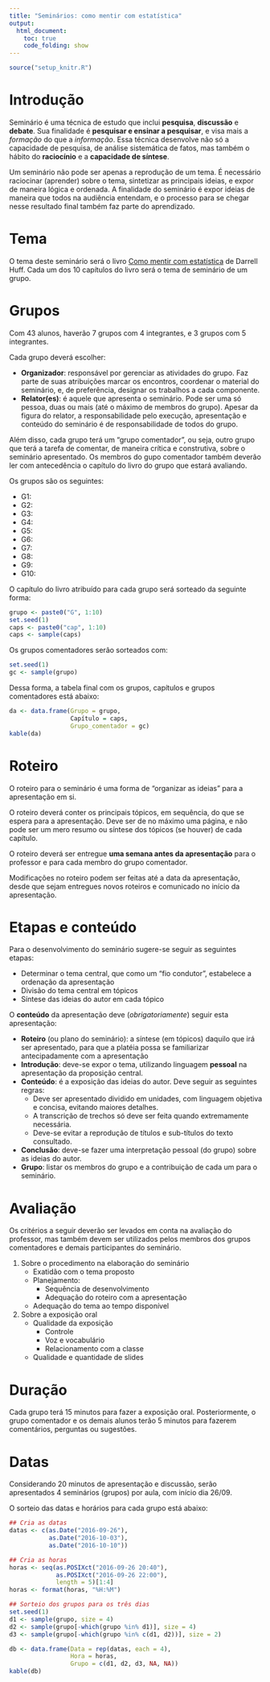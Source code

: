 ```yaml
---
title: "Seminários: como mentir com estatística"
output:
  html_document:
    toc: true
    code_folding: show
---
```


```r
source("setup_knitr.R")
```

# Introdução

Seminário é uma técnica de estudo que inclui **pesquisa**, **discussão**
e **debate**. Sua finalidade é **pesquisar e ensinar a pesquisar**, e
visa mais a *formação* do que a *informação*. Essa técnica desenvolve
não só a capacidade de pesquisa, de análise sistemática de fatos, mas
também o hábito do **raciocínio** e a **capacidade de síntese**.

Um seminário não pode ser apenas a reprodução de um tema. É necessário
raciocinar (aprender) sobre o tema, sintetizar as principais ideias, e
expor de maneira lógica e ordenada. A finalidade do seminário é expor
ideias de maneira que todos na audiência entendam, e o processo para se
chegar nesse resultado final também faz parte do aprendizado.

# Tema

O tema deste seminário será o livro [Como mentir com estatística][] de
Darrell Huff. Cada um dos 10 capítulos do livro será o tema de seminário
de um grupo.

# Grupos

Com 43 alunos, haverão 7 grupos com 4 integrantes, e 3 grupos com 5
integrantes.

Cada grupo deverá escolher:

- **Organizador**: responsável por gerenciar as atividades do grupo. Faz
  parte de suas atribuições marcar os encontros, coordenar o material do
  seminário, e, de preferência, designar os trabalhos a cada componente.
- **Relator(es)**: é aquele que apresenta o seminário. Pode ser uma só
  pessoa, duas ou mais (até o máximo de membros do grupo). Apesar da
  figura do relator, a responsabilidade pelo execução, apresentação e
  conteúdo do seminário é de responsabilidade de todos do grupo.

Além disso, cada grupo terá um "grupo comentador", ou seja, outro grupo
que terá a tarefa de comentar, de maneira crítica e construtiva, sobre o
seminário apresentado. Os membros do gupo comentador também deverão ler
com antecedência o capítulo do livro do grupo que estará avaliando.

Os grupos são os seguintes:

- G1:
- G2:
- G3:
- G4:
- G5:
- G6:
- G7:
- G8:
- G9:
- G10:

O capítulo do livro atribuído para cada grupo será sorteado da seguinte
forma:

```r
grupo <- paste0("G", 1:10)
set.seed(1)
caps <- paste0("cap", 1:10)
caps <- sample(caps)
```

Os grupos comentadores serão sorteados com:

```r
set.seed(1)
gc <- sample(grupo)
```

Dessa forma, a tabela final com os grupos, capítulos e grupos
comentadores está abaixo:

```r
da <- data.frame(Grupo = grupo,
                 Capítulo = caps,
                 Grupo_comentador = gc)
kable(da)
```

# Roteiro

O roteiro para o seminário é uma forma de "organizar as ideias" para a
apresentação em si.

O roteiro deverá conter os principais tópicos, em sequência, do que se
espera para a apresentação. Deve ser de no máximo uma página, e não pode
ser um mero resumo ou síntese dos tópicos (se houver) de cada capítulo.

O roteiro deverá ser entregue **uma semana antes da apresentação** para
o professor e para cada membro do grupo comentador.

Modificações no roteiro podem ser feitas até a data da apresentação,
desde que sejam entregues novos roteiros e comunicado no início da
apresentação.

# Etapas e conteúdo

Para o desenvolvimento do seminário sugere-se seguir as seguintes
etapas:

- Determinar o tema central, que como um "fio condutor", estabelece a
  ordenação da apresentação
- Divisão do tema central em tópicos
- Síntese das ideias do autor em cada tópico

O **conteúdo** da apresentação deve (*obrigatoriamente*) seguir esta
apresentação:

- **Roteiro** (ou plano do seminário): a síntese (em tópicos) daquilo
  que irá ser apresentado, para que a platéia possa se familiarizar
  antecipadamente com a apresentação
- **Introdução**: deve-se expor o tema, utilizando linguagem **pessoal**
  na apresentação da proposição central.
- **Conteúdo**: é a exposição das ideias do autor. Deve seguir as
  seguintes regras:
    - Deve ser apresentado dividido em unidades, com linguagem objetiva
      e concisa, evitando maiores detalhes.
    - A transcrição de trechos só deve ser feita quando extremamente
      necessária.
    - Deve-se evitar a reprodução de títulos e sub-títulos do texto
      consultado.
- **Conclusão**: deve-se fazer uma interpretação pessoal (do grupo)
  sobre as ideias do autor.
- **Grupo**: listar os membros do grupo e a contribuição de cada um para
  o seminário.

# Avaliação

Os critérios a seguir deverão ser levados em conta na avaliação do
professor, mas também devem ser utilizados pelos membros dos grupos
comentadores e demais participantes do seminário.

1. Sobre o procedimento na elaboração do seminário
    - Exatidão com o tema proposto
    - Planejamento:
        - Sequência de desenvolvimento
        - Adequação do roteiro com a apresentação
    - Adequação do tema ao tempo disponível
2. Sobre a exposição oral
    - Qualidade da exposição
        - Controle
        - Voz e vocabulário
        - Relacionamento com a classe
    - Qualidade e quantidade de slides

# Duração

Cada grupo terá 15 minutos para fazer a exposição oral. Posteriormente,
o grupo comentador e os demais alunos terão 5 minutos para fazerem
comentários, perguntas ou sugestões.

# Datas

Considerando 20 minutos de apresentação e discussão, serão apresentados
4 seminários (grupos) por aula, com início dia 26/09.

O sorteio das datas e horários para cada grupo está abaixo:

```r
## Cria as datas
datas <- c(as.Date("2016-09-26"),
           as.Date("2016-10-03"),
           as.Date("2016-10-10"))

## Cria as horas
horas <- seq(as.POSIXct("2016-09-26 20:40"),
             as.POSIXct("2016-09-26 22:00"),
             length = 5)[1:4]
horas <- format(horas, "%H:%M")

## Sorteio dos grupos para os três dias
set.seed(1)
d1 <- sample(grupo, size = 4)
d2 <- sample(grupo[-which(grupo %in% d1)], size = 4)
d3 <- sample(grupo[-which(grupo %in% c(d1, d2))], size = 2)

db <- data.frame(Data = rep(datas, each = 4),
                 Hora = horas,
                 Grupo = c(d1, d2, d3, NA, NA))
kable(db)
```




[Como mentir com estatística]: http://www.intrinseca.com.br/livro/624/
